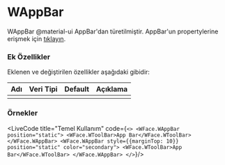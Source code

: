 
# WAppBar

WAppBar @material-ui AppBar'dan türetilmiştir.
AppBar'un propertylerine erişmek için [tıklayın](https://material-ui.com/api/app-bar/).

### Ek Özellikler

Eklenen ve değiştirilen özellikler aşağıdaki gibidir:

| Adı                 | Veri Tipi                                                     | Default | Açıklama                                        |
|:--------------------|:--------------------------------------------------------------|:--------|:------------------------------------------------|
|                     |                                                               |         |                                                 |


### Örnekler

<LiveCode title="Temel Kullanım" code={`
<>
  <WFace.WAppBar position="static">
    <WFace.WToolBar>App Bar</WFace.WToolBar>
  </WFace.WAppBar>
  <WFace.WAppBar style={{marginTop: 10}} position="static" color="secondary">
    <WFace.WToolBar>App Bar</WFace.WToolBar>
  </WFace.WAppBar>
</>
`}/>

